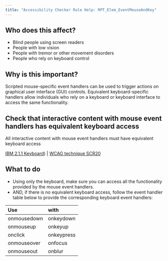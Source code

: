 ```yaml
---
title: "Accessibility Checker Rule Help: RPT_Elem_EventMouseAndKey"
---
```


<div className="toolHelp">
<Row>
<Column colLg={5} colMd={3} colSm={4} className="toolLeft">

## Who does this affect?

* Blind people using screen readers
* People with low vision
* People with tremor or other movement disorders
* People who rely on keyboard control

## Why is this important?

Scripted mouse-specific event handlers can be used to trigger actions on graphical user interface (GUI) controls. Equivalent keyboard-specific handlers allow individuals who rely on a keyboard or keyboard interface to access the same functionality.

</Column>
<Column colLg={11} colMd={5} colSm={4} className="toolMain">

<div id="locLevel"></div>

## Check that interactive content with mouse event handlers has equivalent keyboard access
All interactive content with mouse event handlers must have equivalent keyboard access

[IBM 2.1.1 Keyboard](http://www.ibm.com/able/guidelines/ci162/keyboard.html)) | [WCAG technique SCR20](https://www.w3.org/WAI/WCAG21/Techniques/client-side-script/SCR20)

<div id="locSnippet"></div>

## What to do

* Using only the keyboard, make sure you can access all the functionality provided by the mouse event handlers.
* AND, if there is no equivalent keyboard access, follow the event handler table below to provide the corresponding keyboard event handlers:

| Use           | with          |
| :------------ | :------------ |
| onmousedown   | onkeydown     |
| onmouseup     | onkeyup       |
| onclick       | onkeypress    |
| onmouseover   | onfocus 		|
| onmouseout    | onblur        |



</Column>
</Row>
</div>
